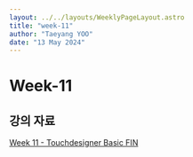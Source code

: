 ```yaml
---
layout: ../../layouts/WeeklyPageLayout.astro
title: "week-11"
author: "Taeyang YOO"
date: "13 May 2024"
---
```


# Week-11

## 강의 자료

[Week 11 - Touchdesigner Basic FIN](https://docs.google.com/presentation/d/1g_3k9JG2W4W7zxNp802PQiQFVi-ZW1_Glkskjb847z8/edit?usp=sharing)
